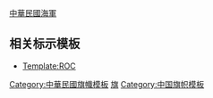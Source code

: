{{flagicon image|Flag of the Republic of China.svg|中華民國海軍旗}} [[中華民國海軍]]<noinclude>

== 相关标示模板 ==
* [[Template:ROC]]

[[Category:中華民國旗幟模板]]
[[Category:中華民國國軍模板|旗]]
[[Category:中国旗帜模板]]
</noinclude>
